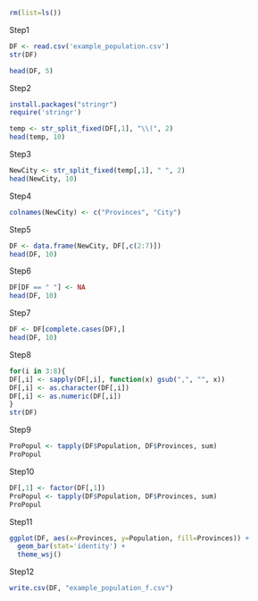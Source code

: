 ```{r}
rm(list=ls())
```


Step1
```{r}
DF <- read.csv('example_population.csv')
str(DF)
```


```{r}
head(DF, 5)
```


Step2
```{r, eval=F}
install.packages("stringr")
require('stringr')
```

```{r}
temp <- str_split_fixed(DF[,1], "\\(", 2)
head(temp, 10)
```

Step3
```{r}
NewCity <- str_split_fixed(temp[,1], " ", 2)
head(NewCity, 10)
```


Step4
```{r}
colnames(NewCity) <- c("Provinces", "City")
```


Step5
```{r}
DF <- data.frame(NewCity, DF[,c(2:7)])
head(DF, 10)
```


Step6
```{r}
DF[DF == " "] <- NA
head(DF, 10)
```




Step7
```{r}
DF <- DF[complete.cases(DF),]
head(DF, 10)
```



Step8
```{r}
for(i in 3:8){
DF[,i] <- sapply(DF[,i], function(x) gsub(",", "", x))
DF[,i] <- as.character(DF[,i])
DF[,i] <- as.numeric(DF[,i])
}
str(DF)
```


Step9
```{r}
ProPopul <- tapply(DF$Population, DF$Provinces, sum)
ProPopul
```


Step10
```{r}
DF[,1] <- factor(DF[,1])
ProPopul <- tapply(DF$Population, DF$Provinces, sum)
ProPopul
```


Step11
```{r ch1_ex_05_01, fig.width= 14, fig.height=7}
ggplot(DF, aes(x=Provinces, y=Population, fill=Provinces)) +
  geom_bar(stat='identity') +
  theme_wsj()
```


Step12
```{r}
write.csv(DF, "example_population_f.csv")
```
